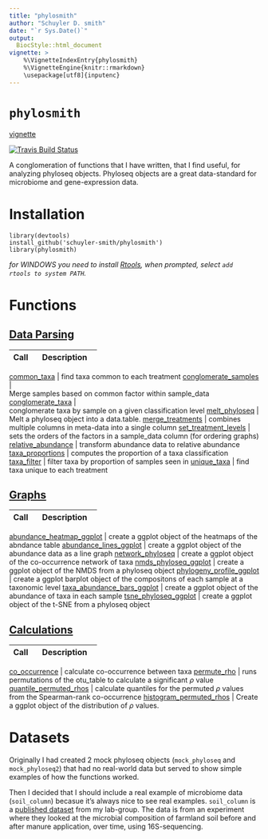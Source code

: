 ```yaml
---
title: "phylosmith"
author: "Schuyler D. smith"
date: "`r Sys.Date()`"
output: 
  BiocStyle::html_document
vignette: >
    %\VignetteIndexEntry{phylosmith}
    %\VignetteEngine{knitr::rmarkdown}
    \usepackage[utf8]{inputenc}
---
```

# `phylosmith`
[vignette](https://schuyler-smith.github.io/phylosmith/)

[![Travis Build
Status](https://travis-ci.org/schuyler-smith/phylosmith.svg?branch=master)](https://github.com/schuyler-smith/phylosmith)

A conglomeration of functions that I have written, that I find useful, for 
analyzing phyloseq objects. Phyloseq objects are a great data-standard for 
microbiome and gene-expression data.

# Installation

```
library(devtools)
install_github('schuyler-smith/phylosmith')
library(phylosmith)
```

*for WINDOWS you need to install <a href="https://cran.r-project.org/bin/
windows/Rtools/" target="_blank" >Rtools</a>, when prompted, select `add 
rtools to system PATH`.*

# Functions

## [Data Parsing](
https://schuyler-smith.github.io/phylosmith/data_parsing.html)

Call                | Description
-------------------- | --------------------------------------------------------
[common_taxa](
https://schuyler-smith.github.io/phylosmith/data_parsing.html#common_taxa) |
find taxa common to each treatment
[conglomerate_samples](
https://schuyler-smith.github.io/phylosmith/
data_parsing.html#conglomerate_samples)   |   
Merge samples based on common factor within sample_data
[conglomerate_taxa](
https://schuyler-smith.github.io/phylosmith/
data_parsing.html#conglomerate_taxa)  |  
conglomerate taxa by sample on a given classification level
[melt_phyloseq](https://schuyler-smith.github.io/phylosmith/
data_parsing.html#melt_phyloseq)   |   
Melt a phyloseq object into a data.table.
[merge_treatments](https://schuyler-smith.github.io/phylosmith/
data_parsing.html#merge_treatments) | 
combines multiple columns in meta-data into a single column
[set_treatment_levels](https://schuyler-smith.github.io/phylosmith/
data_parsing.html#set_treatment_levels) | 
sets the orders of the factors in a sample_data column (for ordering graphs)
[relative_abundance](https://schuyler-smith.github.io/phylosmith/
data_parsing.html#relative_abundance) | 
transform abundance data to relative abundance
[taxa_proportions](https://schuyler-smith.github.io/phylosmith/
data_parsing.html#taxa_proportions) | 
computes the proportion of a taxa classification
[taxa_filter](https://schuyler-smith.github.io/phylosmith/
data_parsing.html#taxa_filter) | filter taxa by proportion of samples seen in
[unique_taxa](https://schuyler-smith.github.io/phylosmith/
data_parsing.html#unique_taxa) | 
find taxa unique to each treatment

## [Graphs](https://schuyler-smith.github.io/phylosmith/graphs.html)

Call                 | Description
-------------------- | --------------------------------------------------------
[abundance_heatmap_ggplot](https://schuyler-smith.github.io/phylosmith/
graphs.html#abundance_heatmap_ggplot) | 
create a ggplot object of the heatmaps of the abndance table
[abundance_lines_ggplot](https://schuyler-smith.github.io/phylosmith/
graphs.html#abundance_lines_ggplot) | 
create a ggplot object of the abundance data as a line graph
[network_phyloseq](https://schuyler-smith.github.io/phylosmith/
graphs.html#network_phyloseq) | 
create a ggplot object of the co-occurrence network of taxa
[nmds_phyloseq_ggplot](https://schuyler-smith.github.io/phylosmith/
graphs.html#nmds_phyloseq_ggplot)  | 
create a ggplot object of the NMDS from a phyloseq object
[phylogeny_profile_ggplot](https://schuyler-smith.github.io/phylosmith/
graphs.html#phylogeny_profile_ggplot) | 
create a ggplot barplot object of the compositons of each sample at a 
taxonomic level
[taxa_abundance_bars_ggplot](https://schuyler-smith.github.io/phylosmith/
graphs.html#taxa_abundance_bars_ggplot) | 
create a ggplot object of the abundance of taxa in each sample
[tsne_phyloseq_ggplot](https://schuyler-smith.github.io/phylosmith/
graphs.html#tsne_phyloseq_ggplot)  | 
create a ggplot object of the t-SNE from a phyloseq object

## [Calculations](https://schuyler-smith.github.io/phylosmith/
calculations.html)

Call                 | Description
-------------------- | --------------------------------------------------------
[co_occurrence](https://schuyler-smith.github.io/phylosmith/
calculations.html#permute_rho) | 
calculate co-occurrence between taxa
[permute_rho](https://schuyler-smith.github.io/phylosmith/
calculations.html#co_occurrence) | 
runs permutations of the otu_table to calculate a significant $\rho$ value
[quantile_permuted_rhos](https://schuyler-smith.github.io/phylosmith/
calculations.html##quantile_permuted_rhos) | 
calculate quantiles for the permuted $\rho$ values from the Spearman-rank 
co-occurrence
[histogram_permuted_rhos](https://schuyler-smith.github.io/phylosmith/
calculations.html##histogram_permuted_rhos) | 
Create a ggplot object of the distribution of $\rho$ values.

# Datasets

Originally I had created 2 mock phyloseq objects (`mock_phyloseq` and 
`mock_phyloseq2`) that had no real-world data but served to show simple 
examples of how the functions worked. 

Then I decided that I should include a real example of microbiome data 
(`soil_column`) becasue it's always nice to see real examples. 
`soil_column` is a <a href="https://www.frontiersin.org/
articles/10.3389/fmicb.2018.03197/full" target="_blank" 
>published dataset</a>  from my lab-group. The data is from an experiment 
where they looked at the microbial composition of farmland soil before and 
after manure application, over time, using 16S-sequencing.

